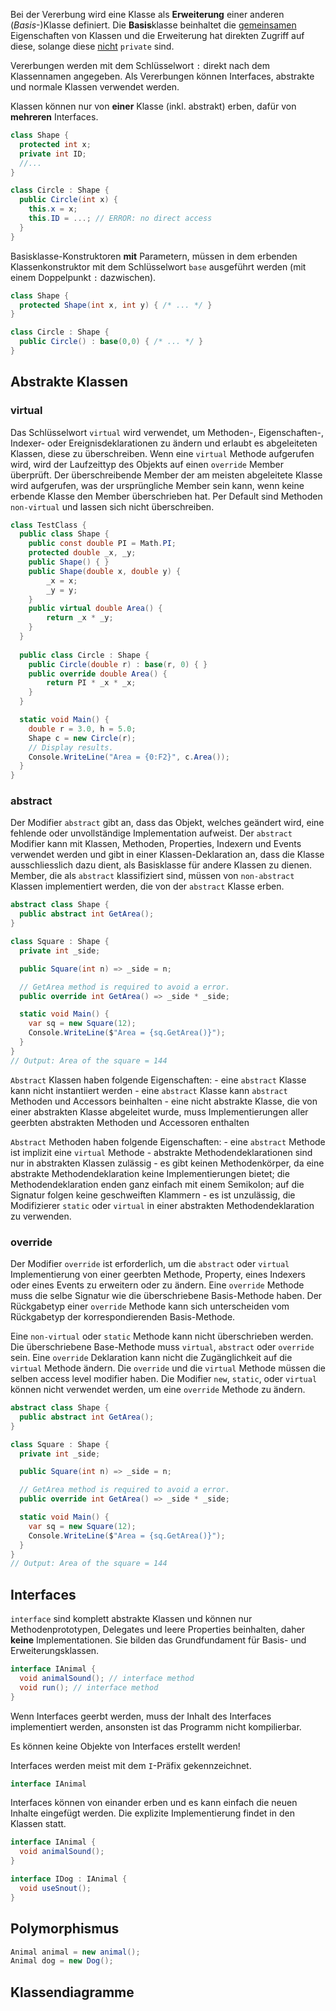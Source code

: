 Bei der Vererbung wird eine Klasse als **Erweiterung** einer anderen (*Basis*-)Klasse definiert. Die **Basis**klasse beinhaltet die [gemeinsamen]{.underline} Eigenschaften von Klassen und die Erweiterung hat direkten Zugriff auf diese, solange diese [nicht]{.underline} `private` sind.

Vererbungen werden mit dem Schlüsselwort `:` direkt nach dem Klassennamen angegeben. Als Vererbungen können Interfaces, abstrakte und normale Klassen verwendet werden.

::: callout-important
Klassen können nur von **einer** Klasse (inkl. abstrakt) erben, dafür von **mehreren** Interfaces.
:::

```csharp
class Shape {
  protected int x;
  private int ID;
  //...
}

class Circle : Shape {
  public Circle(int x) {
    this.x = x;
    this.ID = ...; // ERROR: no direct access
  }
}
```

Basisklasse-Konstruktoren **mit** Parametern, müssen in dem erbenden Klassenkonstruktor mit dem Schlüsselwort `base` ausgeführt werden (mit einem Doppelpunkt `:` dazwischen).

```csharp
class Shape {
  protected Shape(int x, int y) { /* ... */ }
}

class Circle : Shape {
  public Circle() : base(0,0) { /* ... */ }
}
```

## Abstrakte Klassen

### virtual

Das Schlüsselwort `virtual` wird verwendet, um Methoden-, Eigenschaften-, Indexer- oder Ereignisdeklarationen zu ändern und erlaubt es abgeleiteten Klassen, diese zu überschreiben. Wenn eine `virtual` Methode aufgerufen wird, wird der Laufzeittyp des Objekts auf einen `override` Member überprüft. Der überschreibende Member der am meisten abgeleitete Klasse wird aufgerufen, was der ursprüngliche Member sein kann, wenn keine erbende Klasse den Member überschrieben hat. Per Default sind Methoden `non-virtual` und lassen sich nicht überschreiben.

```csharp
class TestClass {
  public class Shape {
    public const double PI = Math.PI;
    protected double _x, _y;
    public Shape() { }
    public Shape(double x, double y) {
        _x = x;
        _y = y;
    }
    public virtual double Area() {
        return _x * _y;
    }
  }
  
  public class Circle : Shape {
    public Circle(double r) : base(r, 0) { }
    public override double Area() {
        return PI * _x * _x;
    }
  }

  static void Main() {
    double r = 3.0, h = 5.0;
    Shape c = new Circle(r);
    // Display results.
    Console.WriteLine("Area = {0:F2}", c.Area());
  }
}
```

### abstract

Der Modifier `abstract` gibt an, dass das Objekt, welches geändert wird, eine fehlende oder unvollständige Implementation aufweist. Der `abstract` Modifier kann mit Klassen, Methoden, Properties, Indexern und Events verwendet werden und gibt in einer Klassen-Deklaration an, dass die Klasse ausschliesslich dazu dient, als Basisklasse für andere Klassen zu dienen. Member, die als `abstract` klassifiziert sind, müssen von `non-abstract` Klassen implementiert werden, die von der `abstract` Klasse erben.

```csharp
abstract class Shape {
  public abstract int GetArea();
}

class Square : Shape {
  private int _side;

  public Square(int n) => _side = n;

  // GetArea method is required to avoid a error.
  public override int GetArea() => _side * _side;

  static void Main() {
    var sq = new Square(12);
    Console.WriteLine($"Area = {sq.GetArea()}");
  }
}
// Output: Area of the square = 144
```

`Abstract` Klassen haben folgende Eigenschaften:
    - eine `abstract` Klasse kann nicht instantiiert werden
    - eine `abstract` Klasse kann `abstract` Methoden und Accessors beinhalten
    - eine nicht abstrakte Klasse, die von einer abstrakten Klasse abgeleitet wurde, muss Implementierungen aller geerbten abstrakten Methoden und Accessoren enthalten

`Abstract` Methoden haben folgende Eigenschaften:
    - eine `abstract` Methode ist implizit eine `virtual` Methode
    - abstrakte Methodendeklarationen sind nur in abstrakten Klassen zulässig
    - es gibt keinen Methodenkörper, da eine abstrakte Methodendeklaration keine Implementierungen bietet; die Methodendeklaration enden ganz einfach mit einem Semikolon; auf die Signatur folgen keine geschweiften Klammern
    - es ist unzulässig, die Modifizierer `static` oder `virtual` in einer abstrakten Methodendeklaration zu verwenden.

### override

Der Modifier `override` ist erforderlich, um die `abstract` oder `virtual` Implementierung von einer geerbten Methode, Property, eines Indexers oder eines Events zu erweitern oder zu ändern. Eine `override` Methode muss die selbe Signatur wie die überschriebene Basis-Methode haben. Der Rückgabetyp einer `override` Methode kann sich unterscheiden vom Rückgabetyp der korrespondierenden Basis-Methode. 

Eine `non-virtual` oder `static` Methode kann nicht überschrieben werden. Die überschriebene Base-Methode muss `virtual`, `abstract` oder `override` sein. Eine `override` Deklaration kann nicht die Zugänglichkeit auf die `virtual` Methode ändern. Die `override` und die `virtual` Methode müssen die selben access level modifier haben. Die Modifier `new`, `static`, oder `virtual` können nicht verwendet werden, um eine `override` Methode zu ändern.

```csharp
abstract class Shape {
  public abstract int GetArea();
}

class Square : Shape {
  private int _side;

  public Square(int n) => _side = n;

  // GetArea method is required to avoid a error.
  public override int GetArea() => _side * _side;

  static void Main() {
    var sq = new Square(12);
    Console.WriteLine($"Area = {sq.GetArea()}");
  }
}
// Output: Area of the square = 144
```

## Interfaces

`interface` sind komplett abstrakte Klassen und können nur Methodenprototypen, Delegates und leere Properties beinhalten, daher **keine** Implementationen. Sie bilden das Grundfundament für Basis- und Erweiterungsklassen.

```csharp
interface IAnimal {
  void animalSound(); // interface method 
  void run(); // interface method
}
```

Wenn Interfaces geerbt werden, muss der Inhalt des Interfaces implementiert werden, ansonsten ist das Programm nicht kompilierbar.

::: callout-caution
Es können keine Objekte von Interfaces erstellt werden!
:::

::: callout-note
Interfaces werden meist mit dem `I`-Präfix gekennzeichnet.

```csharp
interface IAnimal
```
:::

Interfaces können von einander erben und es kann einfach die neuen Inhalte eingefügt werden. Die explizite Implementierung findet in den Klassen statt.

```csharp
interface IAnimal {
  void animalSound();
}

interface IDog : IAnimal {
  void useSnout();
}
```

## Polymorphismus

```csharp
Animal animal = new animal();
Animal dog = new Dog();
```



## Klassendiagramme
